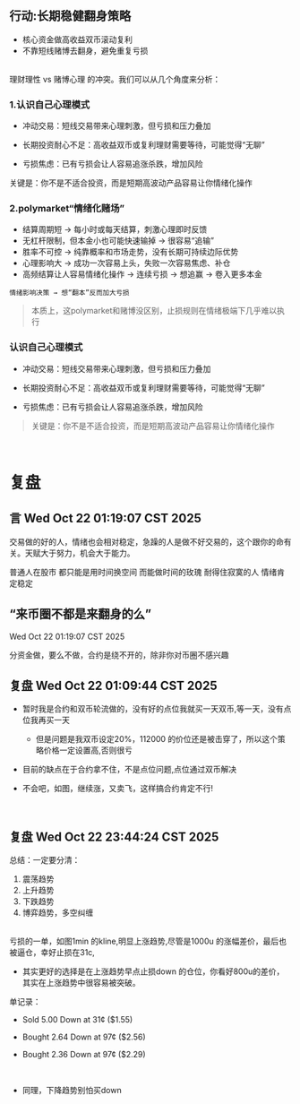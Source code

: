 
## 行动:长期稳健翻身策略
- 核心资金做高收益双币滚动复利
- 不靠短线赌博去翻身，避免重复亏损

<br/>
理财理性 vs 赌博心理 的冲突。我们可以从几个角度来分析：

### 1.认识自己心理模式

- 冲动交易：短线交易带来心理刺激，但亏损和压力叠加

- 长期投资耐心不足：高收益双币或复利理财需要等待，可能觉得“无聊”

- 亏损焦虑：已有亏损会让人容易追涨杀跌，增加风险

关键是：你不是不适合投资，而是短期高波动产品容易让你情绪化操作

### 2.polymarket“情绪化赌场”
- 结算周期短 → 每小时或每天结算，刺激心理即时反馈
- 无杠杆限制，但本金小也可能快速输掉 → 很容易“追输”
- 胜率不可控 → 纯靠概率和市场走势，没有长期可持续边际优势
- 心理影响大 → 成功一次容易上头，失败一次容易焦虑、补仓
- 高频结算让人容易情绪化操作 → 连续亏损 → 想追赢 → 卷入更多本金
```
情绪影响决策 → 想“翻本”反而加大亏损
```

> 本质上，这polymarket和赌博没区别，止损规则在情绪极端下几乎难以执行

### 认识自己心理模式
- 冲动交易：短线交易带来心理刺激，但亏损和压力叠加

- 长期投资耐心不足：高收益双币或复利理财需要等待，可能觉得“无聊”

- 亏损焦虑：已有亏损会让人容易追涨杀跌，增加风险

> 关键是：你不是不适合投资，而是短期高波动产品容易让你情绪化操作

<br/>

# 复盘

## 言 Wed Oct 22 01:19:07 CST 2025
交易做的好的人，情绪也会相对稳定，急躁的人是做不好交易的，这个跟你的命有关。天赋大于努力，机会大于能力。

普通人在股市 都只能是用时间换空间 而能做时间的玫瑰 耐得住寂寞的人 情绪肯定稳定

## “来币圈不都是来翻身的么”
Wed Oct 22 01:19:07 CST 2025

分资金做，要么不做，合约是绕不开的，除非你对币圈不感兴趣

## 复盘 Wed Oct 22 01:09:44 CST 2025
- 暂时我是合约和双币轮流做的，没有好的点位我就买一天双币,等一天，没有点位我再买一天
    - 但是问题是我双币设定20%，112000 的价位还是被击穿了，所以这个策略价格一定设置高,否则很亏

- 目前的缺点在于合约拿不住，不是点位问题,点位通过双币解决

- 不会吧，如图，继续涨，又卖飞，这样搞合约肯定不行!

<ImageRender alt='test1' width='30%' height='auto' path='/notes/20251021.jpg' />

<br/>

## 复盘 Wed Oct 22 23:44:24 CST 2025
总结：一定要分清：
1. 震荡趋势
2. 上升趋势
3. 下跌趋势
4. 博弈趋势，多空纠缠

<br/>
亏损的一单，如图1min 的kline,明显上涨趋势,尽管是1000u 的涨幅差价，最后也被逼仓，幸好止损在31c,

- 其实更好的选择是在上涨趋势早点止损down 的仓位，你看好800u的差价，其实在上涨趋势中很容易被突破。

单记录：
- Sold 5.00 Down  at 31¢ ($1.55)

- Bought 2.64 Down  at 97¢ ($2.56)

- Bought 2.36 Down  at 97¢ ($2.29)


<ImageRender alt='test1' width='30%' height='auto' path='/notes/20251022-1.png' />

<br/>

<ImageRender alt='test1' width='50%' height='auto' path='/notes/20251022.png' />

- 同理，下降趋势别怕买down

<ImageRender alt='test1' width='30%' height='auto' path='/notes/20251022-3.jpg' />

